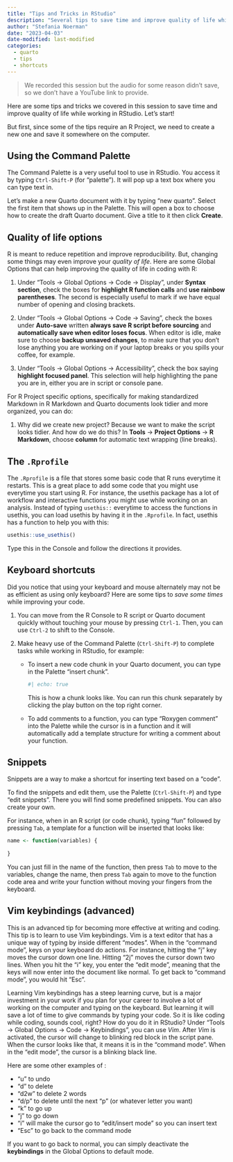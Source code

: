 ```yaml
---
title: "Tips and Tricks in RStudio"
description: "Several tips to save time and improve quality of life while working in RStudio."
author: "Stefania Noerman"
date: "2023-04-03"
date-modified: last-modified
categories: 
  - quarto
  - tips
  - shortcuts
---
```


> We recorded this session but the audio for some reason didn't save, so
> we don't have a YouTube link to provide.

Here are some tips and tricks we covered in this session to save time
and improve quality of life while working in RStudio. Let's start!

But first, since some of the tips require an R Project, we need to
create a new one and save it somewhere on the computer.

## Using the Command Palette

The Command Palette is a very useful tool to use in RStudio. You access
it by typing `Ctrl-Shift-P` (for "palette"). It will pop up a text box
where you can type text in.

Let's make a new Quarto document with it by typing "new quarto". Select
the first item that shows up in the Palette. This will open a box to
choose how to create the draft Quarto document. Give a title to it then
click **Create**.

## Quality of life options

R is meant to reduce repetition and improve reproducibility. But,
changing some things may even improve your *quality of life*. Here are
some Global Options that can help improving the quality of life in
coding with R:

1.  Under "Tools -\> Global Options -\> Code -\> Display", under
    **Syntax section**, check the boxes for **highlight R function
    calls** and **use rainbow parentheses**. The second is especially
    useful to mark if we have equal number of opening and closing
    brackets.

2.  Under "Tools -\> Global Options -\> Code -\> Saving", check the
    boxes under **Auto-save** written **always save R script before
    sourcing** and **automatically save when editor loses focus**. When
    editor is idle, make sure to choose **backup unsaved changes**, to
    make sure that you don't lose anything you are working on if your
    laptop breaks or you spills your coffee, for example.

3.  Under "Tools -\> Global Options -\> Accessibility", check the box
    saying **highlight focused panel**. This selection will help
    highlighting the pane you are in, either you are in script or
    console pane.

For R Project specific options, specifically for making standardized
Markdown in R Markdown and Quarto documents look tidier and more
organized, you can do:

1.  Why did we create new project? Because we want to make the script
    looks tidier. And how do we do this? In **Tools** -\> **Project
    Options** -\> **R Markdown**, choose **column** for automatic text
    wrapping (line breaks).

## The `.Rprofile`

The `.Rprofile` is a file that stores some basic code that R runs
everytime it restarts. This is a great place to add some code that you
might use everytime you start using R. For instance, the usethis package
has a lot of workflow and interactive functions you might use while
working on an analysis. Instead of typing `usethis::` everytime to
access the functions in usethis, you can load usethis by having it in
the `.Rprofile`. In fact, usethis has a function to help you with this:

``` r
usethis::use_usethis()
```

Type this in the Console and follow the directions it provides.

## Keyboard shortcuts

Did you notice that using your keyboard and mouse alternately may not be
as efficient as using only keyboard? Here are some tips to *save some
times* while improving your code.

1.  You can move from the R Console to R script or Quarto document
    quickly without touching your mouse by pressing `Ctrl-1`. Then, you
    can use `Ctrl-2` to shift to the Console.

2.  Make heavy use of the Command Palette (`Ctrl-Shift-P`) to complete
    tasks while working in RStudio, for example:

    -   To insert a new code chunk in your Quarto document, you can type
        in the Palette "insert chunk".

        ```r
        #| echo: true
        ```

        This is how a chunk looks like. You can run this chunk
        separately by clicking the play button on the top right corner.

    -   To add comments to a function, you can type "Roxygen comment"
        into the Palette while the cursor is in a function and it will
        automatically add a template structure for writing a comment
        about your function.

## Snippets

Snippets are a way to make a shortcut for inserting text based on a
"code".

To find the snippets and edit them, use the Palette (`Ctrl-Shift-P`) and
type "edit snippets". There you will find some predefined snippets. You
can also create your own.

For instance, when in an R script (or code chunk), typing "fun" followed
by pressing `Tab`, a template for a function will be inserted that looks
like:

```r
name <- function(variables) {
    
}
```

You can just fill in the name of the function, then press `Tab` to move
to the variables, change the name, then press `Tab` again to move to the
function code area and write your function without moving your fingers
from the keyboard.

## Vim keybindings (advanced)

This is an advanced tip for becoming more effective at writing and
coding. This tip is to learn to use Vim keybindings. Vim is a text
editor that has a unique way of typing by inside different "modes". When
in the "command mode", keys on your keyboard do actions. For instance,
hitting the "j" key moves the cursor down one line. Hitting "2j" moves
the cursor down two lines. When you hit the "i" key, you enter the "edit
mode", meaning that the keys will now enter into the document like
normal. To get back to "command mode", you would hit "Esc".

Learning Vim keybindings has a steep learning curve, but is a major
investment in your work if you plan for your career to involve a lot of
working on the computer and typing on the keyboard. But learning it will
save a lot of time to give commands by typing your code. So it is like
coding while coding, sounds cool, right? How do you do it in RStudio?
Under "Tools -\> Global Options -\> Code -\> Keybindings", you can use
*Vim*. After *Vim* is activated, the cursor will change to blinking red
block in the script pane. When the cursor looks like that, it means it
is in the "command mode". When in the "edit mode", the cursor is a
blinking black line.

Here are some other examples of :

-   "u" to undo
-   "d" to delete
-   "d2w" to delete 2 words
-   "d/p" to delete until the next "p" (or whatever letter you want)
-   "k" to go up
-   "j" to go down
-   "i" will make the cursor go to "edit/insert mode" so you can insert
    text
-   "Esc" to go back to the command mode

If you want to go back to normal, you can simply deactivate the
**keybindings** in the Global Options to default mode.

